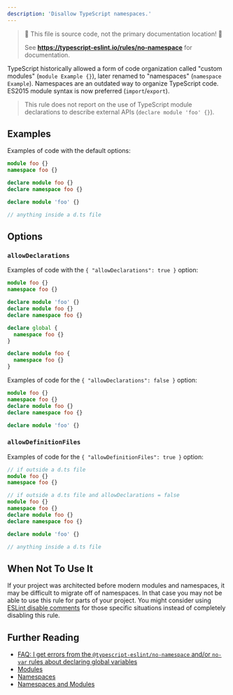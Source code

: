 ```yaml
---
description: 'Disallow TypeScript namespaces.'
---
```



> 🛑 This file is source code, not the primary documentation location! 🛑
>
> See **https://typescript-eslint.io/rules/no-namespace** for documentation.

TypeScript historically allowed a form of code organization called "custom modules" (`module Example {}`), later renamed to "namespaces" (`namespace Example`).
Namespaces are an outdated way to organize TypeScript code.
ES2015 module syntax is now preferred (`import`/`export`).

> This rule does not report on the use of TypeScript module declarations to describe external APIs (`declare module 'foo' {}`).

## Examples

Examples of code with the default options:

<Tabs>
<TabItem value="❌ Incorrect">

```ts
module foo {}
namespace foo {}

declare module foo {}
declare namespace foo {}
```

</TabItem>
<TabItem value="✅ Correct">

```ts
declare module 'foo' {}

// anything inside a d.ts file
```

</TabItem>
</Tabs>

## Options

### `allowDeclarations`

Examples of code with the `{ "allowDeclarations": true }` option:

<Tabs>
<TabItem value="❌ Incorrect">

```ts option='{ "allowDeclarations": true }'
module foo {}
namespace foo {}
```

</TabItem>
<TabItem value="✅ Correct">

```ts option='{ "allowDeclarations": true }'
declare module 'foo' {}
declare module foo {}
declare namespace foo {}

declare global {
  namespace foo {}
}

declare module foo {
  namespace foo {}
}
```

</TabItem>
</Tabs>

Examples of code for the `{ "allowDeclarations": false }` option:

<Tabs>
<TabItem value="❌ Incorrect">

```ts option='{ "allowDeclarations": false }'
module foo {}
namespace foo {}
declare module foo {}
declare namespace foo {}
```

</TabItem>
<TabItem value="✅ Correct">

```ts option='{ "allowDeclarations": false }'
declare module 'foo' {}
```

</TabItem>
</Tabs>

### `allowDefinitionFiles`

Examples of code for the `{ "allowDefinitionFiles": true }` option:

<Tabs>
<TabItem value="❌ Incorrect">

```ts option='{ "allowDefinitionFiles": true }'
// if outside a d.ts file
module foo {}
namespace foo {}

// if outside a d.ts file and allowDeclarations = false
module foo {}
namespace foo {}
declare module foo {}
declare namespace foo {}
```

</TabItem>
<TabItem value="✅ Correct">

```ts option='{ "allowDefinitionFiles": true }'
declare module 'foo' {}

// anything inside a d.ts file
```

</TabItem>
</Tabs>

## When Not To Use It

If your project was architected before modern modules and namespaces, it may be difficult to migrate off of namespaces.
In that case you may not be able to use this rule for parts of your project.
You might consider using [ESLint disable comments](https://eslint.org/docs/latest/use/configure/rules#using-configuration-comments-1) for those specific situations instead of completely disabling this rule.

## Further Reading

- [FAQ: I get errors from the `@typescript-eslint/no-namespace` and/or `no-var` rules about declaring global variables](/troubleshooting/faqs/eslint#i-get-errors-from-the-typescript-eslintno-namespace-andor-no-var-rules-about-declaring-global-variables)
- [Modules](https://www.typescriptlang.org/docs/handbook/modules.html)
- [Namespaces](https://www.typescriptlang.org/docs/handbook/namespaces.html)
- [Namespaces and Modules](https://www.typescriptlang.org/docs/handbook/namespaces-and-modules.html)
